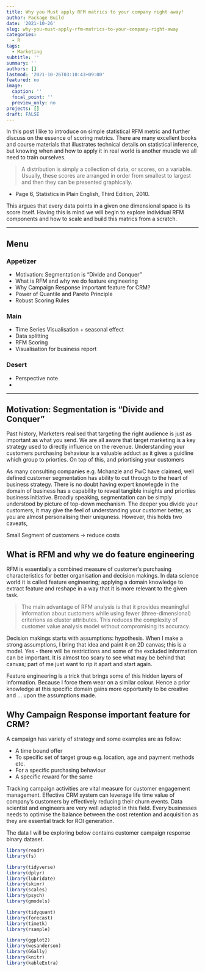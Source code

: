 ```yaml
---
title: Why you Must apply RFM matrics to your company right away!
author: Package Build
date: '2021-10-26'
slug: why-you-must-apply-rfm-matrics-to-your-company-right-away
categories:
  - R
tags:
  - Marketing
subtitle: ''
summary: ''
authors: []
lastmod: '2021-10-26T03:10:43+09:00'
featured: no
image:
  caption: ''
  focal_point: ''
  preview_only: no
projects: []
draft: FALSE
---
```




In this post I like to introduce on simple statistical RFM metric and further discuss on the essence of scoring metrics. There are many excellent books and course materials that illustrates technical details on statistical inference, but knowing when and how to apply it in real world is another muscle we all need to train ourselves.

> A distribution is simply a collection of data, or scores, on a variable. Usually, these scores are arranged in order from smallest to largest and then they can be presented graphically. 

- Page 6, Statistics in Plain English, Third Edition, 2010.

This argues that every data points in a given one dimensional space is its score itself. Having this is mind we will begin to explore individual RFM components and how to scale and build this matrics from a scratch. 

***
## Menu 

### Appetizer
+ Motivation: Segmentation is "Divide and Conquer"
+ What is RFM and why we do feature engineering 
+ Why Campaign Response important feature for CRM?
+ Power of Quantile and Pareto Principle 
+ Robust Scoring Rules 

### Main
+ Time Series Visualisation + seasonal effect
+ Data splitting 
+ RFM Scoring 
+ Visualisation for business report 

### Desert 
+ Perspective note 
+ 

***

## Motivation: Segmentation is "Divide and Conquer"

Past history, Marketers realised that targeting the right audience is just as important as what you send. We are all aware that target marketing is a key strategy used to directly influence on the revenue. Understanding your customers purchasing behaviour is a valuable adduct as it gives a guidline which group to priorties. On top of this, 
and priortising your customers 

As many consulting companies e.g. Mchanzie and PwC have claimed, well defined customer segmentation has ability to cut through to the heart of business strategy. There is no doubt having expert knowlegde in the domain of business has a capability to reveal tangible insights and priorties business initiative. Broadly speaking, segmentation can be simply understood by picture of top-down mechanism. The deeper you divide your customers, it may give the feel of understanding your customer better, as you are almost personalising their uniquness. However, this holds two caveats, 

Small Segment of customers -> reduce costs 


## What is RFM and why we do feature engineering 

RFM is essentially a combined measure of customer's purchasing characteristics for better organisation and decision makings. In data science world it is called feature engineering; applying a domain knowledge to extract feature and reshape in a way that it is more relevant to the given task.    

>The main advantage of RFM analysis is that it provides meaningful information about customers while using fewer (three-dimensional) criterions as cluster attributes. This reduces the complexity of customer value analysis model without compromising its accuracy.

Decision makings starts with assumptions: hypothesis. When I make a strong assumptions, I bring that idea and paint it on 2D canvas; this is a model. Yes - there will be restrictions and some of the excluded information can be important. It is almost too scary to see what may be behind that canvas; part of me just want to rip it apart and start again. 

Feature engineering is a trick that brings some of this hidden layers of information. Because I force them wear on a similar colour. Hence a prior knowledge at this specific domain gains more opportunity to be creative and ... upon the assumptions made. 



## Why Campaign Response important feature for CRM?

A campaign has variety of strategy and some examples are as follow:

+ A time bound offer
+ To specific set of target group e.g. location, age and payment methods etc. 
+ For a specific purchasing behaviour
+ A specific reward for the same

Tracking campaign activities are vital measure for customer engagement management. Effective CRM system can leverage life time value of company's customers by effectively reducing their churn events. Data scientist and engineers are very well adapted in this field. Every businesses needs to optimise the balance between the cost retention and acquisition as they are essential track for ROI generation. 


The data I will be exploring below contains customer campaign response binary dataset. 




```r

library(readr)
library(fs)

library(tidyverse)
library(dplyr)
library(lubridate)
library(skimr)
library(scales)
library(psych)
library(gmodels)

library(tidyquant)
library(forecast)
library(timetk)
library(rsample) 

library(ggplot2)
library(wesanderson)
library(GGally)
library(knitr)
library(kableExtra)

```


